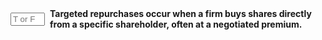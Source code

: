::: {.question-block}

<form onsubmit="event.preventDefault(); checkAnswerBox('module10_tf_q69','T')" style="display: flex; align-items: center; gap: 8px;">
  <input type="text" id="module10_tf_q69" name="module10_tf_q69" maxlength="1" placeholder="T or F" style="width: 55px;" data-correct-answer="T" /> 
  <label for="module10_tf_q69"><strong>Targeted repurchases occur when a firm buys shares directly from a specific shareholder, often at a negotiated premium.</strong></label>
</form>

<div id="feedback-module10_tf_q69" class="feedback" data-status="" style="display:none;">
TRUE.  Targeted deals can include greenmail-like transactions.
</div>

:::
